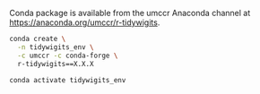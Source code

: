 Conda package is available from the umccr Anaconda channel at
<https://anaconda.org/umccr/r-tidywigits>.

```bash
conda create \
  -n tidywigits_env \
  -c umccr -c conda-forge \
  r-tidywigits==X.X.X

conda activate tidywigits_env
```
